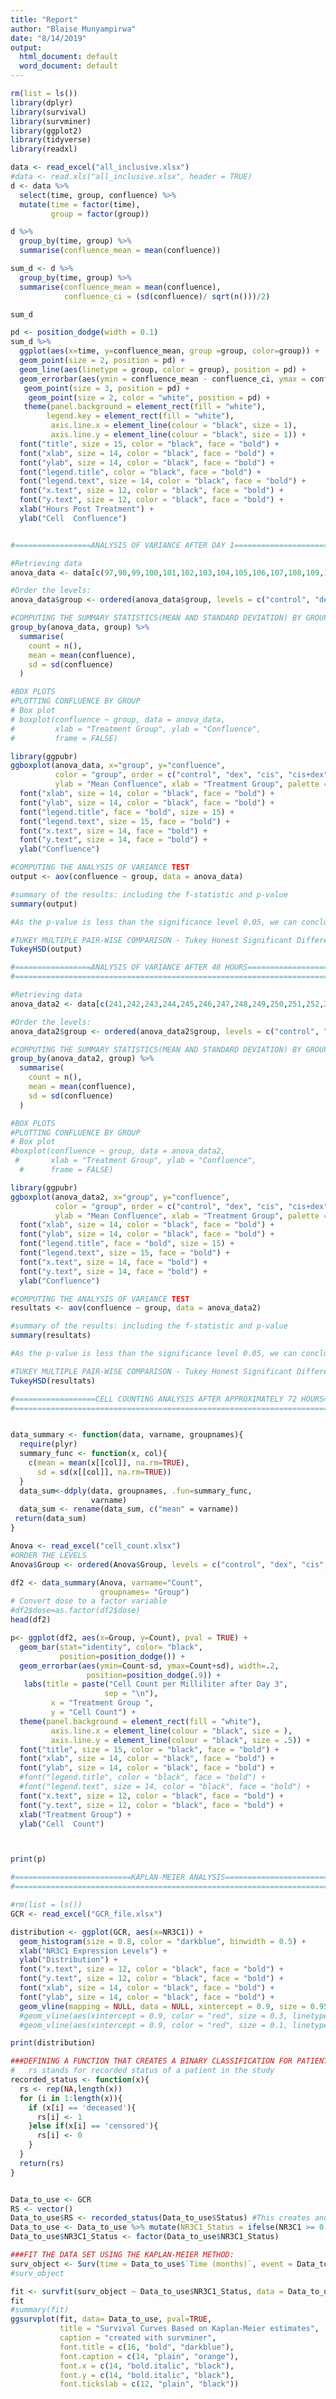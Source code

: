```yaml
---
title: "Report"
author: "Blaise Munyampirwa"
date: "8/14/2019"
output:
  html_document: default
  word_document: default
---
```


```r
rm(list = ls())
library(dplyr)
library(survival)
library(survminer)
library(ggplot2)
library(tidyverse)
library(readxl)
```

```r

data <- read_excel("all_inclusive.xlsx")
#data <- read.xls("all_inclusive.xlsx", header = TRUE)
d <- data %>%
  select(time, group, confluence) %>%
  mutate(time = factor(time),
         group = factor(group))

```




```r
d %>%
  group_by(time, group) %>%
  summarise(confluence_mean = mean(confluence))

```



```r
sum_d <- d %>%
  group_by(time, group) %>%
  summarise(confluence_mean = mean(confluence),
            confluence_ci = (sd(confluence)/ sqrt(n()))/2)

sum_d

```




```r
pd <- position_dodge(width = 0.1)
sum_d %>%
  ggplot(aes(x=time, y=confluence_mean, group =group, color=group)) + 
  geom_point(size = 2, position = pd) +
  geom_line(aes(linetype = group, color = group), position = pd) +
  geom_errorbar(aes(ymin = confluence_mean - confluence_ci, ymax = confluence_mean + confluence_ci, color = group), width = 0.6, position = pd) + 
   geom_point(size = 3, position = pd) +
    geom_point(size = 2, color = "white", position = pd) +
   theme(panel.background = element_rect(fill = "white"),
        legend.key = element_rect(fill = "white"),
         axis.line.x = element_line(colour = "black", size = 1),
         axis.line.y = element_line(colour = "black", size = 1)) + 
  font("title", size = 15, color = "black", face = "bold") +
  font("xlab", size = 14, color = "black", face = "bold") +
  font("ylab", size = 14, color = "black", face = "bold") +
  font("legend.title", color = "black", face = "bold") +
  font("legend.text", size = 14, color = "black", face = "bold") +
  font("x.text", size = 12, color = "black", face = "bold") + 
  font("y.text", size = 12, color = "black", face = "bold") + 
  xlab("Hours Post Treatment") +
  ylab("Cell  Confluence")



```





```r
#=================ANALYSIS OF VARIANCE AFTER DAY 1=========================
```

```r
#Retrieving data
anova_data <- data[c(97,98,99,100,101,102,103,104,105,106,107,108,109,110,111,112),]

#Order the levels:
anova_data$group <- ordered(anova_data$group, levels = c("control", "dex", "cis", "cis+dex"))
```

```r

#COMPUTING THE SUMMARY STATISTICS(MEAN AND STANDARD DEVIATION) BY GROUP 
group_by(anova_data, group) %>%
  summarise(
    count = n(),
    mean = mean(confluence),
    sd = sd(confluence)
  )


```

```r
#BOX PLOTS
#PLOTTING CONFLUENCE BY GROUP
# Box plot
# boxplot(confluence ~ group, data = anova_data,
#         xlab = "Treatment Group", ylab = "Confluence",
#         frame = FALSE)

library(ggpubr)
ggboxplot(anova_data, x="group", y="confluence",
          color = "group", order = c("control", "dex", "cis", "cis+dex"),
          ylab = "Mean Confluence", xlab = "Treatment Group", palette = NULL) + 
  font("xlab", size = 14, color = "black", face = "bold") +
  font("ylab", size = 14, color = "black", face = "bold") +
  font("legend.title", face = "bold", size = 15) +
  font("legend.text", size = 15, face = "bold") +
  font("x.text", size = 14, face = "bold") + 
  font("y.text", size = 14, face = "bold") + 
  ylab("Confluence")

```

```r
#COMPUTING THE ANALYSIS OF VARIANCE TEST
output <- aov(confluence ~ group, data = anova_data)

#summary of the results: including the f-statistic and p-value
summary(output)

```

```r
#As the p-value is less than the significance level 0.05, we can conclude that there are significant differences between the groups highlighted with “*" in the model summary. However, we do not know which pairs of groups are different. We need to use multiple pair-wise comparison to compare any two groups. 

#TUKEY MULTIPLE PAIR-WISE COMPARISON - Tukey Honest Significant Differences(TukeyHSD)
TukeyHSD(output)

```

```r
#=================ANALYSIS OF VARIANCE AFTER 48 HOURS=========================
#=============================================================================
```

```r
#Retrieving data
anova_data2 <- data[c(241,242,243,244,245,246,247,248,249,250,251,252,253,254,255,256),]

#Order the levels:
anova_data2$group <- ordered(anova_data2$group, levels = c("control", "dex", "cis", "cis+dex"))

```

```r
#COMPUTING THE SUMMARY STATISTICS(MEAN AND STANDARD DEVIATION) BY GROUP 
group_by(anova_data2, group) %>%
  summarise(
    count = n(),
    mean = mean(confluence),
    sd = sd(confluence)
  )


```

```r
#BOX PLOTS
#PLOTTING CONFLUENCE BY GROUP
# Box plot
#boxplot(confluence ~ group, data = anova_data2,
 #       xlab = "Treatment Group", ylab = "Confluence",
  #      frame = FALSE)

library(ggpubr)
ggboxplot(anova_data2, x="group", y="confluence",
          color = "group", order = c("control", "dex", "cis", "cis+dex"),
          ylab = "Mean Confluence", xlab = "Treatment Group", palette = NULL) + 
  font("xlab", size = 14, color = "black", face = "bold") +
  font("ylab", size = 14, color = "black", face = "bold") +
  font("legend.title", face = "bold", size = 15) +
  font("legend.text", size = 15, face = "bold") +
  font("x.text", size = 14, face = "bold") + 
  font("y.text", size = 14, face = "bold") + 
  ylab("Confluence")

```

```r
#COMPUTING THE ANALYSIS OF VARIANCE TEST
resultats <- aov(confluence ~ group, data = anova_data2)

#summary of the results: including the f-statistic and p-value
summary(resultats)

```

```r
#As the p-value is less than the significance level 0.05, we can conclude that there are significant differences between the groups highlighted with “*" in the model summary. However, we do not know which pairs of groups are different. We need to use multiple pair-wise comparison to compare any two groups. 

#TUKEY MULTIPLE PAIR-WISE COMPARISON - Tukey Honest Significant Differences(TukeyHSD)
TukeyHSD(resultats)
```

```r
#==================CELL COUNTING ANALYSIS AFTER APPROXIMATELY 72 HOURS=========================
#==============================================================================================


data_summary <- function(data, varname, groupnames){
  require(plyr)
  summary_func <- function(x, col){
    c(mean = mean(x[[col]], na.rm=TRUE),
      sd = sd(x[[col]], na.rm=TRUE))
  }
  data_sum<-ddply(data, groupnames, .fun=summary_func,
                  varname)
  data_sum <- rename(data_sum, c("mean" = varname))
 return(data_sum)
}

```

```r
Anova <- read_excel("cell_count.xlsx")
#ORDER THE LEVELS
Anova$Group <- ordered(Anova$Group, levels = c("control", "dex", "cis", "cis_and_dex"))

df2 <- data_summary(Anova, varname="Count", 
                    groupnames= "Group")
# Convert dose to a factor variable
#df2$dose=as.factor(df2$dose)
head(df2)

```

```r
p<- ggplot(df2, aes(x=Group, y=Count), pval = TRUE) + 
  geom_bar(stat="identity", color= "black", 
           position=position_dodge()) +
  geom_errorbar(aes(ymin=Count-sd, ymax=Count+sd), width=.2,
                 position=position_dodge(.9)) +
   labs(title = paste("Cell Count per Milliliter after Day 3",
                     sep = "\n"),
         x = "Treatment Group ",
         y = "Cell Count") +
  theme(panel.background = element_rect(fill = "white"),
         axis.line.x = element_line(colour = "black", size = ),
         axis.line.y = element_line(colour = "black", size = .5)) +
  font("title", size = 15, color = "black", face = "bold") +
  font("xlab", size = 14, color = "black", face = "bold") +
  font("ylab", size = 14, color = "black", face = "bold") +
  #font("legend.title", color = "black", face = "bold") +
  #font("legend.text", size = 14, color = "black", face = "bold") +
  font("x.text", size = 12, color = "black", face = "bold") + 
  font("y.text", size = 12, color = "black", face = "bold") + 
  xlab("Treatment Group") +
  ylab("Cell  Count")



print(p)
```



```r
#==========================KAPLAN-MEIER ANALYSIS========================================
#=======================================================================================

```

```r
#rm(list = ls())
GCR <- read_excel("GCR_file.xlsx")

```

```r
distribution <- ggplot(GCR, aes(x=NR3C1)) + 
  geom_histogram(size = 0.8, color = "darkblue", binwidth = 0.5) + 
  xlab("NR3C1 Expression Levels") + 
  ylab("Distribution") +  
  font("x.text", size = 12, color = "black", face = "bold") + 
  font("y.text", size = 12, color = "black", face = "bold") + 
  font("xlab", size = 14, color = "black", face = "bold") + 
  font("ylab", size = 14, color = "black", face = "bold") +
  geom_vline(mapping = NULL, data = NULL, xintercept = 0.9, size = 0.95, linetype = "dashed", color = "red", na.rm = FALSE, show.legend = NA)
  #geom_vline(aes(xintercept = 0.9, color = "red", size = 0.3, linetype = "dashed"))
  #geom_vline(aes(xintercept = 0.9, color = "red", size = 0.1, linetype = "dashed"))

print(distribution)
```


```r
###DEFINING A FUNCTION THAT CREATES A BINARY CLASSIFICATION FOR PATIENTS STATUS:
#   rs stands for recorded status of a patient in the study    
recorded_status <- function(x){
  rs <- rep(NA,length(x))
  for (i in 1:length(x)){
    if (x[i] == 'deceased'){
      rs[i] <- 1
    }else if(x[i] == 'censored'){
      rs[i] <- 0
    }
  }
  return(rs)
}



```


```r

Data_to_use <- GCR
RS <- vector() 
Data_to_use$RS <- recorded_status(Data_to_use$Status) #This creates another column in the data - RS(registered status for patients)
Data_to_use <- Data_to_use %>% mutate(NR3C1_Status = ifelse(NR3C1 >= 0.9, "High", "low"))
Data_to_use$NR3C1_Status <- factor(Data_to_use$NR3C1_Status)


```


```r

###FIT THE DATA SET USING THE KAPLAN-MEIER METHOD:
surv_object <- Surv(time = Data_to_use$`Time (months)`, event = Data_to_use$RS)
#surv_object

fit <- survfit(surv_object ~ Data_to_use$NR3C1_Status, data = Data_to_use)
fit
#summary(fit)
ggsurvplot(fit, data= Data_to_use, pval=TRUE,
           title = "Survival Curves Based on Kaplan-Meier estimates",
           caption = "created with survminer",
           font.title = c(16, "bold", "darkblue"),
           font.caption = c(14, "plain", "orange"),
           font.x = c(14, "bold.italic", "black"),
           font.y = c(14, "bold.italic", "black"),
           font.tickslab = c(12, "plain", "black"))
           
           
          
   
  
  
   
   
   
  
#survdiff(surv_object~Data_to_use$NR3C1_Status)

# The log-rank test shows that patients with a high expression of NR3C1 mRNA have a significantly worse prognosis compared to patients with a low NR3C1 mRNA expression. 
#“ A vertical gap means that at a specific time point, one group had a greater fraction of subjects surviving. A horizontal gap means that it took longer for one group to experience a certain fraction of deaths.”


```



